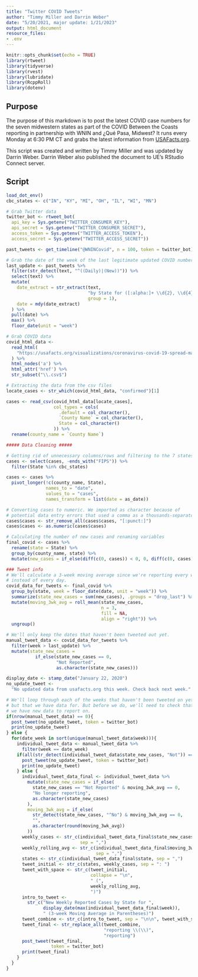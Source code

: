 ```yaml
---
title: "Twitter COVID Tweets"
author: "Timmy Miller and Darrin Weber"
date: "5/20/2021, major update: 1/21/2023"
output: html_document
resource_files:
- .env
---
```


```r
knitr::opts_chunk$set(echo = TRUE)
library(rtweet)
library(tidyverse)
library(rvest)
library(lubridate)
library(RcppRoll)
library(dotenv)
```


## Purpose

The purpose of this markdown is to post the latest COVID case numbers for the seven midwestern states as part of the COVID Between the Coasts reporting in partnership with WNIN and ¿Qué Pasa, Midwest? It runs every Monday at 6:30 PM CT and grabs the latest information from [USAFacts.org](https://usafacts.org/visualizations/coronavirus-covid-19-spread-map). 

This script was created and written by Timmy Miller and was updated by Darrin Weber. Darrin Weber also published the document to UE's RStudio Connect server. 

## Script

```r
load_dot_env()
cbc_states <- c("IN", "KY", "MI", "OH", "IL", "WI", "MN")

# Grab Twitter data
twitter_bot <- rtweet_bot(
  api_key = Sys.getenv("TWITTER_CONSUMER_KEY"),
  api_secret = Sys.getenv("TWITTER_CONSUMER_SECRET"),
  access_token = Sys.getenv("TWITTER_ACCESS_TOKEN"),
  access_secret = Sys.getenv("TWITTER_ACCESS_SECRET"))

past_tweets <- get_timeline("@WNINCovid", n = 100, token = twitter_bot)

# Grab the date of the week of the last legitimate updated COVID numbers
last_update <- past_tweets %>% 
  filter(str_detect(text, "^((Daily)|(New))")) %>% 
  select(text) %>% 
  mutate(
    date_extract = str_extract(text,
                               "by State for ([:alpha:]+ \\d{2}, \\d{4}) \\(",
                               group = 1),
    date = mdy(date_extract)
  ) %>% 
  pull(date) %>%
  max() %>%
  floor_date(unit = "week")

# Grab COVID data
covid_html_data <- 
  read_html(
    "https://usafacts.org/visualizations/coronavirus-covid-19-spread-map"
  ) %>% 
  html_nodes('a') %>%
  html_attr('href') %>% 
  str_subset("\\.csv$")

# Extracting the data from the csv files 
locate_cases <- str_which(covid_html_data, "confirmed")[1]

cases <- read_csv(covid_html_data[locate_cases],
                  col_types = cols(
                    .default = col_character(),
                    `County Name` = col_character(),
                    State = col_character()
                  )) %>% 
  rename(county_name = `County Name`)

##### Data Cleaning #####

# Getting rid of unnecessary columns/rows and filtering to the 7 states we want
cases <- select(cases, -ends_with("FIPS")) %>% 
  filter(State %in% cbc_states)

cases <- cases %>% 
  pivot_longer(!c(county_name, State), 
               names_to = "date", 
               values_to = "cases", 
               names_transform = list(date = as_date))

# Converting cases to numeric. We imported as character because of 
# potential data entry errors that used a comma as a thousands-separator.
cases$cases <- str_remove_all(cases$cases, "[:punct:]")
cases$cases <- as.numeric(cases$cases)

# Calculating the number of new cases and renaming variables 
final_covid <- cases %>% 
  rename(state = State) %>% 
  group_by(county_name, state) %>% 
  mutate(new_cases = if_else(diff(c(0, cases)) < 0, 0, diff(c(0, cases))))

### Tweet info
# We'll calculate a 3-week moving average since we're reporting every week now
# instead of every day.
covid_data_for_tweets <- final_covid %>% 
  group_by(state, week = floor_date(date, unit = "week")) %>% 
  summarize(state_new_cases = sum(new_cases), .groups = "drop_last") %>%
  mutate(moving_3wk_avg = roll_mean(state_new_cases,
                                    n = 3,
                                    fill = NA,
                                    align = "right")) %>% 
  ungroup()

# We'll only keep the dates that haven't been tweeted out yet.
manual_tweet_data <- covid_data_for_tweets %>% 
  filter(week > last_update) %>% 
  mutate(state_new_cases = 
           if_else(state_new_cases == 0,
                   "Not Reported",
                   as.character(state_new_cases)))

display_date <- stamp_date("January 22, 2020")
no_update_tweet <- 
  "No updated data from usafacts.org this week. Check back next week."

# We'll loop through each of the weeks that haven't been tweeted on yet,
# but that we have data for. But before we do, we'll need to check that
# we have new data to report on.
if(nrow(manual_tweet_data) == 0){
  post_tweet(no_update_tweet, token = twitter_bot)
  print(no_update_tweet)
} else {
  for(date_week in sort(unique(manual_tweet_data$week))){
    individual_tweet_data <- manual_tweet_data %>% 
      filter(week == date_week)
    if(all(str_detect(individual_tweet_data$state_new_cases, "Not")) == TRUE) {
      post_tweet(no_update_tweet, token = twitter_bot)
      print(no_update_tweet)
    } else {
      individual_tweet_data_final <- individual_tweet_data %>% 
        mutate(state_new_cases = if_else(
          state_new_cases == "Not Reported" & moving_3wk_avg == 0,
          "No longer reporting",
          as.character(state_new_cases)
        ),
        moving_3wk_avg = if_else(
          str_detect(state_new_cases, "^No") & moving_3wk_avg == 0,
          "",
          as.character(round(moving_3wk_avg))
        ))
      weekly_cases <- str_c(individual_tweet_data_final$state_new_cases, 
                            sep = ",")
      weekly_rolling_avg <- str_c(individual_tweet_data_final$moving_3wk_avg,
                                  sep = ",")
      states <- str_c(individual_tweet_data_final$state, sep = ",")
      tweet_initial <- str_c(states, weekly_cases, sep = ": ")
      tweet_with_space <- str_c(tweet_initial,
                                collapse = "\n",
                                " (",
                                weekly_rolling_avg,
                                ")")
      intro_to_tweet <- 
        str_c("New Weekly Reported Cases by State for ",
              display_date(max(individual_tweet_data_final$week)),
              " (3-week Moving Average in Parentheses)")
      tweet_combine <- str_c(intro_to_tweet, sep = "\n\n", tweet_with_space)
      tweet_final <- str_replace_all(tweet_combine, 
                                     "reporting \\(\\)", 
                                     "reporting")
      post_tweet(tweet_final,
                 token = twitter_bot)
      print(tweet_final)
    }
  }
}
```

